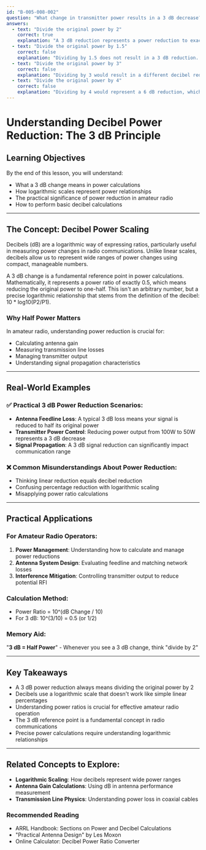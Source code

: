 ```yaml
---
id: "B-005-008-002"
question: "What change in transmitter power results in a 3 dB decrease?"
answers:
  - text: "Divide the original power by 2"
    correct: true
    explanation: "A 3 dB reduction represents a power reduction to exactly one-half of the original power. This is a fundamental principle in decibel calculations, where a 3 dB change corresponds to a power ratio of 0.5 (or 1/2). In amateur radio and electronics, this is a key relationship used in measuring signal strength, antenna gain, and transmission line losses."
  - text: "Divide the original power by 1.5"
    correct: false
    explanation: "Dividing by 1.5 does not result in a 3 dB reduction. This value would not match the standard logarithmic relationship between decibels and power ratios. A 3 dB reduction specifically requires dividing the original power by 2, not by 1.5."
  - text: "Divide the original power by 3"
    correct: false
    explanation: "Dividing by 3 would result in a different decibel reduction, not the standard 3 dB change. This value does not align with the logarithmic power relationship that defines a 3 dB decrease."
  - text: "Divide the original power by 4"
    correct: false
    explanation: "Dividing by 4 would represent a 6 dB reduction, which is twice the 3 dB change specified in the question. This is a more significant power reduction than the 3 dB decrease being asked about."
---
```


# Understanding Decibel Power Reduction: The 3 dB Principle

## Learning Objectives
By the end of this lesson, you will understand:
- What a 3 dB change means in power calculations
- How logarithmic scales represent power relationships
- The practical significance of power reduction in amateur radio
- How to perform basic decibel calculations

---

## The Concept: Decibel Power Scaling

Decibels (dB) are a logarithmic way of expressing ratios, particularly useful in measuring power changes in radio communications. Unlike linear scales, decibels allow us to represent wide ranges of power changes using compact, manageable numbers.

A 3 dB change is a fundamental reference point in power calculations. Mathematically, it represents a power ratio of exactly 0.5, which means reducing the original power to one-half. This isn't an arbitrary number, but a precise logarithmic relationship that stems from the definition of the decibel: 10 * log10(P2/P1).

### Why Half Power Matters

In amateur radio, understanding power reduction is crucial for:
- Calculating antenna gain
- Measuring transmission line losses
- Managing transmitter output
- Understanding signal propagation characteristics

---

## Real-World Examples

### ✅ Practical 3 dB Power Reduction Scenarios:
- **Antenna Feedline Loss**: A typical 3 dB loss means your signal is reduced to half its original power
- **Transmitter Power Control**: Reducing power output from 100W to 50W represents a 3 dB decrease
- **Signal Propagation**: A 3 dB signal reduction can significantly impact communication range

### ❌ Common Misunderstandings About Power Reduction:
- Thinking linear reduction equals decibel reduction
- Confusing percentage reduction with logarithmic scaling
- Misapplying power ratio calculations

---

## Practical Applications

### For Amateur Radio Operators:
1. **Power Management**: Understanding how to calculate and manage power reductions
2. **Antenna System Design**: Evaluating feedline and matching network losses
3. **Interference Mitigation**: Controlling transmitter output to reduce potential RFI

### Calculation Method:
- Power Ratio = 10^(dB Change / 10)
- For 3 dB: 10^(3/10) = 0.5 (or 1/2)

### Memory Aid:
"**3 dB = Half Power**" - Whenever you see a 3 dB change, think "divide by 2"

---

## Key Takeaways

- A 3 dB power reduction always means dividing the original power by 2
- Decibels use a logarithmic scale that doesn't work like simple linear percentages
- Understanding power ratios is crucial for effective amateur radio operation
- The 3 dB reference point is a fundamental concept in radio communications
- Precise power calculations require understanding logarithmic relationships

---

## Related Concepts to Explore:
- **Logarithmic Scaling**: How decibels represent wide power ranges
- **Antenna Gain Calculations**: Using dB in antenna performance measurement
- **Transmission Line Physics**: Understanding power loss in coaxial cables

### Recommended Reading
- ARRL Handbook: Sections on Power and Decibel Calculations
- "Practical Antenna Design" by Les Moxon
- Online Calculator: Decibel Power Ratio Converter